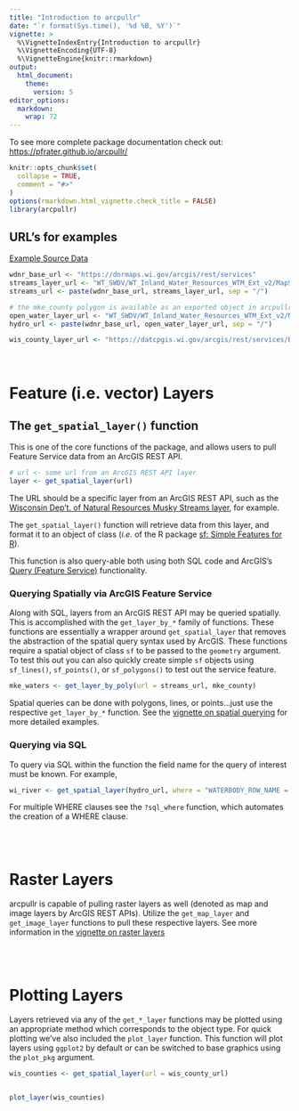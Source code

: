 ---
title: "Introduction to arcpullr"
date: "`r format(Sys.time(), '%d %B, %Y')`"
vignette: >
  %\VignetteIndexEntry{Introduction to arcpullr}
  %\VignetteEncoding{UTF-8}
  %\VignetteEngine{knitr::rmarkdown}
output: 
  html_document:
    theme:
      version: 5
editor_options: 
  markdown: 
    wrap: 72
---

To see more complete package documentation check out:
<a href="https://pfrater.github.io/arcpullr/">
https://pfrater.github.io/arcpullr/</a>

```{r, include = FALSE}
knitr::opts_chunk$set(
  collapse = TRUE,
  comment = "#>"
)
options(rmarkdown.html_vignette.check_title = FALSE)
library(arcpullr)
```


## URL's for examples 
<a class="btn btn-primary" data-bs-toggle="collapse"href="#collapseExample" role="button" aria-expanded="false" aria-controls="collapseExample">
Example Source Data
</a>
<div class="collapse" id="collapseExample">
  <div class="card card-body"> 
```{r}
wdnr_base_url <- "https://dnrmaps.wi.gov/arcgis/rest/services"
streams_layer_url <- "WT_SWDV/WT_Inland_Water_Resources_WTM_Ext_v2/MapServer/2"
streams_url <- paste(wdnr_base_url, streams_layer_url, sep = "/")

# the mke_county polygon is available as an exported object in arcpullr
open_water_layer_url <- "WT_SWDV/WT_Inland_Water_Resources_WTM_Ext_v2/MapServer/3"
hydro_url <- paste(wdnr_base_url, open_water_layer_url, sep = "/")

wis_county_layer_url <- "https://datcpgis.wi.gov/arcgis/rest/services/Base/PolygonsExternal/MapServer/0"
```
</div>
</div>
<br>


# Feature (i.e. vector) Layers

## The `get_spatial_layer()` function

This is one of the core functions of the package, and allows users to pull Feature Service data from an ArcGIS REST API.

```{r, eval = FALSE}
# url <- some url from an ArcGIS REST API layer
layer <- get_spatial_layer(url)
```

The URL should be a specific layer from an ArcGIS REST API, such as the
[Wisconsin Dep't. of Natural Resources Musky Streams
layer](https://dnrmaps.wi.gov/arcgis/rest/services/WT_SWDV/WT_Designated_Waters_WTM_Ext/MapServer/19),
for example.

The `get_spatial_layer()` function will retrieve data from this layer,
and format it to an object of class \code{sf} (*i.e.* of the R package [sf:
Simple Features for R](https://r-spatial.github.io/sf/)).

This function is also query-able both using both SQL code and ArcGIS's
[Query (Feature
Service)](https://developers.arcgis.com/rest/services-reference/query-feature-service-.htm)
functionality.

### Querying Spatially via ArcGIS Feature Service

Along with SQL, layers from an ArcGIS REST API may be queried spatially.
This is accomplished with the `get_layer_by_*` family of functions.
These functions are essentially a wrapper around `get_spatial_layer`
that removes the abstraction of the spatial query syntax used by
ArcGIS. These functions require a spatial object of class `sf` to be
passed to the `geometry` argument. To test this out you can also quickly
create simple `sf` objects using `sf_lines()`, `sf_points()`, or
`sf_polygons()` to test out the service feature.

```{r, eval = FALSE}
mke_waters <- get_layer_by_poly(url = streams_url, mke_county)
```

Spatial queries can be done with polygons, lines, or points...just use
the respective `get_layer_by_*` function. See the 
[vignette on spatial querying](spatial_queries.html) for more detailed examples.

### Querying via SQL

To query via SQL within the function the field name for the query of
interest must be known. For example,

```{r, eval = FALSE}
wi_river <- get_spatial_layer(hydro_url, where = "WATERBODY_ROW_NAME = 'Wisconsin River'")
```

For multiple WHERE clauses see the `?sql_where` function, which automates the 
creation of a WHERE clause.

\
\

# Raster Layers

arcpullr is capable of pulling raster layers as well (denoted as map and image
layers by ArcGIS REST APIs). Utilize the `get_map_layer` and `get_image_layer`
functions to pull these respective layers. See more information in the 
[vignette on raster layers](raster_layers.html)

\
\

# Plotting Layers

Layers retrieved via any of the `get_*_layer` functions may be plotted using an 
appropriate method which corresponds to the object type. For quick plotting we've 
also included the `plot_layer` function. This function will plot layers using 
`ggplot2` by default or can be switched to base graphics using the `plot_pkg` 
argument. 

```{r pull_county_layer, warning = FALSE, echo = FALSE, eval = FALSE}
wis_counties <- get_spatial_layer(url = wis_county_url)
```

```{r show_layer_plotting, ref.block=c("pull_county_layer", "plot_county_layer"), eval = FALSE}
```

```{r plot_county_layer, fig.height = 7, fig.width = 7, echo = FALSE}
plot_layer(wis_counties)
```


